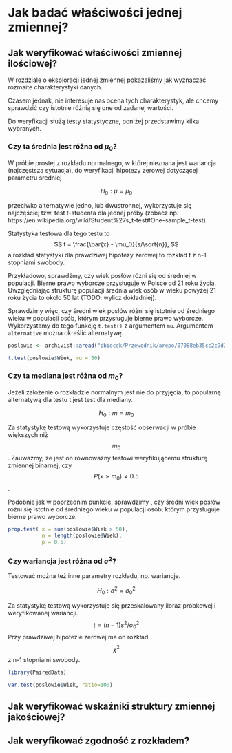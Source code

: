 # Jak badać właściwości jednej zmiennej?

## Jak weryfikować właściwości zmiennej ilościowej?

W rozdziale o eksploracji jednej zmiennej pokazaliśmy jak wyznaczać rozmaite charakterystyki danych.

Czasem jednak, nie interesuje nas ocena tych charakterystyk, ale chcemy sprawdzić czy istotnie różnią się one od zadanej wartości.

Do weryfikacji służą testy statystyczne, poniżej przedstawimy kilka wybranych.

### Czy ta średnia jest różna od $\mu_0$?

W próbie prostej z rozkładu normalnego, w której nieznana jest wariancja (najczęstsza sytuacja), do weryfikacji hipotezy zerowej dotyczącej parametru średniej

$$
H_0: \mu = \mu_0
$$

przeciwko alternatywie jedno, lub dwustronnej, wykorzystuje się najczęściej tzw. test t-studenta dla jednej próby (zobacz np. https://en.wikipedia.org/wiki/Student%27s_t-test#One-sample_t-test).

Statystyka testowa dla tego testu to 
$$
t = \frac{\bar{x} - \mu_0}{s/\sqrt{n}},
$$
a rozkład statystyki dla prawdziwej hipotezy zerowej to rozkład t z n-1 stopniami swobody.

Przykładowo, sprawdźmy, czy wiek posłów różni się od średniej w populacji. Bierne prawo wyborcze przysługuje w Polsce od 21 roku życia. Uwzględniając strukturę populacji średnia wiek osób w wieku powyżej 21 roku życia to około 50 lat (TODO: wylicz dokładniej).

Sprawdzimy więc, czy średni wiek posłów różni się istotnie od średniego wieku w populacji osób, którym przysługuje bierne prawo wyborcze. Wykorzystamy do tego funkcję `t.test()` z argumentem `mu`. Argumentem `alternative` można określić alternatywę.

```r
poslowie <- archivist::aread("pbiecek/Przewodnik/arepo/07088eb35cc2c9d2a2a856a36b3253ad")

t.test(poslowie$Wiek, mu = 50)
```

### Czy ta mediana jest różna od $m_0$?

Jeżeli założenie o rozkładzie normalnym jest nie do przyjęcia, to popularną alternatywą dla testu t jest test dla mediany.

$$
H_0: m = m_0
$$

Za statystykę testową wykorzystuje częstość obserwacji w próbie większych niż $$m_0$$. Zauważmy, że jest on równoważny testowi weryfikującemu strukturę zmiennej binarnej, czy $$P(x>m_0) \neq 0.5$$.

Podobnie jak w poprzednim punkcie, sprawdzimy , czy średni wiek posłów różni się istotnie od średniego wieku w populacji osób, którym przysługuje bierne prawo wyborcze. 

```r
prop.test( x = sum(poslowie$Wiek > 50),
           n = length(poslowie$Wiek),
           p = 0.5)
```


### Czy wariancja jest różna od $\sigma^2$?

Testować można też inne parametry rozkładu, np. wariancje.

$$
H_0: \sigma^2 = \sigma^2_0
$$

Za statystykę testową wykorzystuje się przeskalowany iloraz próbkowej i weryfikowanej wariancji. 
$$
t = (n-1) s^2/\sigma_0^2
$$
Przy prawdziwej hipotezie zerowej ma on rozkład $$\chi^2$$ z n-1 stopniami swobody.

```r
library(PairedData)

var.test(poslowie$Wiek, ratio=100)
```

## Jak weryfikować wskaźniki struktury zmiennej jakościowej?

## Jak weryfikować zgodność z rozkładem?



